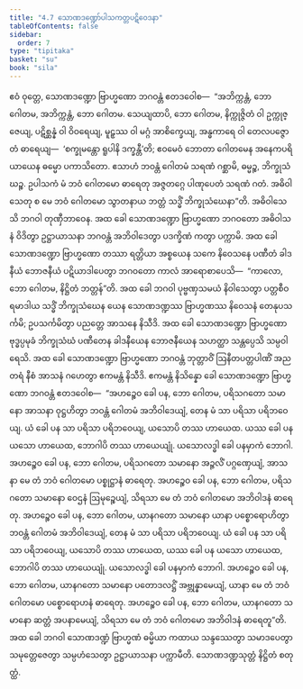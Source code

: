 ```yaml
---
title: "4.7 သောဏဒဏ္ဍော်ပါသကတ္တပဋိဝေဒနာ"
tableOfContents: false
sidebar:
  order: 7
type: "tipitaka"
basket: "su"
book: "sila"
---
```



<DynamicBreadcrumb />

<Division number="319" book="sila" e="ch" v="6" p="117">

<Paragraph number="488" book="sila">
ဧဝံ ဝုတ္တေ, သောဏဒဏ္ဍော ဗြာဟ္မဏော ဘဂဝန္တံ ဧတဒဝေါစ—  “အဘိက္ကန္တံ, ဘော ဂေါတမ, အဘိက္ကန္တံ, ဘော ဂေါတမ. သေယျထာပိ, ဘော ဂေါတမ, နိက္ကုဇ္ဇိတံ ဝါ ဥက္ကုဇ္ဇေယျ, ပဋိစ္ဆန္နံ ဝါ ဝိဝရေယျ, မူဠှဿ ဝါ မဂ္ဂံ အာစိက္ခေယျ, အန္ဓကာရေ ဝါ တေလပဇ္ဇောတံ ဓာရေယျ—  ‘စက္ခုမန္တော ရူပါနိ ဒက္ခန္တီ’တိ; ဧဝမေဝံ ဘောတာ ဂေါတမေန အနေကပရိယာယေန ဓမ္မော ပကာသိတော. ဧသာဟံ ဘဝန္တံ ဂေါတမံ သရဏံ ဂစ္ဆာမိ, ဓမ္မဉ္စ, ဘိက္ခုသံဃဉ္စ. ဥပါသကံ မံ ဘဝံ ဂေါတမော ဓာရေတု အဇ္ဇတဂ္ဂေ ပါဏုပေတံ သရဏံ ဂတံ. အဓိဝါသေတု စ မေ ဘဝံ ဂေါတမော သွာတနာယ ဘတ္တံ သဒ္ဓိံ ဘိက္ခုသံဃေနာ”တိ. အဓိဝါသေသိ ဘဂဝါ တုဏှီဘာဝေန.
</Paragraph>

</Division>
<Division number="320" book="sila" e="ch" v="6" p="118">

<Paragraph number="489" book="sila">
အထ ခေါ သောဏဒဏ္ဍော ဗြာဟ္မဏော ဘဂဝတော အဓိဝါသနံ ဝိဒိတွာ ဥဋ္ဌာယာသနာ ဘဂဝန္တံ အဘိဝါဒေတွာ ပဒက္ခိဏံ ကတွာ ပက္ကာမိ. အထ ခေါ သောဏဒဏ္ဍော ဗြာဟ္မဏော တဿာ ရတ္တိယာ အစ္စယေန သကေ နိဝေသနေ ပဏီတံ ခါဒနီယံ ဘောဇနီယံ ပဋိယာဒါပေတွာ ဘဂဝတော ကာလံ အာရောစာပေသိ—  “ကာလော, ဘော ဂေါတမ, နိဋ္ဌိတံ ဘတ္တန်”တိ. အထ ခေါ ဘဂဝါ ပုဗ္ဗဏှသမယံ နိဝါသေတွာ ပတ္တစီဝရမာဒါယ သဒ္ဓိံ ဘိက္ခုသံဃေန ယေန သောဏဒဏ္ဍဿ ဗြာဟ္မဏဿ နိဝေသနံ တေနုပသင်္ကမိ; ဥပသင်္ကမိတွာ ပညတ္တေ အာသနေ နိသီဒိ. အထ ခေါ သောဏဒဏ္ဍော ဗြာဟ္မဏော ဗုဒ္ဓပ္ပမုခံ ဘိက္ခုသံဃံ ပဏီတေန ခါဒနီယေန ဘောဇနီယေန သဟတ္ထာ သန္တပ္ပေသိ သမ္ပဝါရေသိ.
</Paragraph>

</Division>
<Division number="321" book="sila" e="ch" v="6" p="118">

<Paragraph number="490" book="sila">
အထ ခေါ သောဏဒဏ္ဍော ဗြာဟ္မဏော ဘဂဝန္တံ ဘုတ္တာဝိံ ဩနီတပတ္တပါဏိံ အညတရံ နီစံ အာသနံ ဂဟေတွာ ဧကမန္တံ နိသီဒိ. ဧကမန္တံ နိသိန္နော ခေါ သောဏဒဏ္ဍော ဗြာဟ္မဏော ဘဂဝန္တံ ဧတဒဝေါစ—  “အဟဉ္စေဝ ခေါ ပန, ဘော ဂေါတမ, ပရိသဂတော သမာနော အာသနာ ဝုဋ္ဌဟိတွာ ဘဝန္တံ ဂေါတမံ အဘိဝါဒေယျံ, တေန မံ သာ ပရိသာ ပရိဘဝေယျ. ယံ ခေါ ပန သာ ပရိသာ ပရိဘဝေယျ, ယသောပိ တဿ ဟာယေထ. ယဿ ခေါ ပန ယသော ဟာယေထ, ဘောဂါပိ တဿ ဟာယေယျုံ. ယသောလဒ္ဓါ ခေါ ပနမှာကံ ဘောဂါ. အဟဉ္စေဝ ခေါ ပန, ဘော ဂေါတမ, ပရိသဂတော သမာနော အဉ္ဇလိံ ပဂ္ဂဏှေယျံ, အာသနာ မေ တံ ဘဝံ ဂေါတမော ပစ္စုဋ္ဌာနံ ဓာရေတု. အဟဉ္စေဝ ခေါ ပန, ဘော ဂေါတမ, ပရိသဂတော သမာနော ဝေဌနံ ဩမုဉ္စေယျံ, သိရသာ မေ တံ ဘဝံ ဂေါတမော အဘိဝါဒနံ ဓာရေတု. အဟဉ္စေဝ ခေါ ပန, ဘော ဂေါတမ, ယာနဂတော သမာနော ယာနာ ပစ္စောရောဟိတွာ ဘဝန္တံ ဂေါတမံ အဘိဝါဒေယျံ, တေန မံ သာ ပရိသာ ပရိဘဝေယျ. ယံ ခေါ ပန သာ ပရိသာ ပရိဘဝေယျ, ယသောပိ တဿ ဟာယေထ, ယဿ ခေါ ပန ယသော ဟာယေထ, ဘောဂါပိ တဿ ဟာယေယျုံ. ယသောလဒ္ဓါ ခေါ ပနမှာကံ ဘောဂါ. အဟဉ္စေဝ ခေါ ပန, ဘော ဂေါတမ, ယာနဂတော သမာနော ပတောဒလဋ္ဌိံ အဗ္ဘုန္နာမေယျံ, ယာနာ မေ တံ ဘဝံ ဂေါတမော ပစ္စောရောဟနံ ဓာရေတု. အဟဉ္စေဝ ခေါ ပန, ဘော ဂေါတမ, ယာနဂတော သမာနော ဆတ္တံ အပနာမေယျံ, သိရသာ မေ တံ ဘဝံ ဂေါတမော အဘိဝါဒနံ ဓာရေတူ”တိ.
</Paragraph>

</Division>
<Division number="322" book="sila" e="ch" v="6" p="119">

<Paragraph number="491" book="sila">
အထ ခေါ ဘဂဝါ သောဏဒဏ္ဍံ ဗြာဟ္မဏံ ဓမ္မိယာ ကထာယ သန္ဒဿေတွာ သမာဒပေတွာ သမုတ္တေဇေတွာ သမ္ပဟံသေတွာ ဥဋ္ဌာယာသနာ ပက္ကာမီတိ.

</Paragraph>
</Division>

<Paragraph number="492" type="center" book="sila">
သောဏဒဏ္ဍသုတ္တံ နိဋ္ဌိတံ စတုတ္ထံ.
</Paragraph>